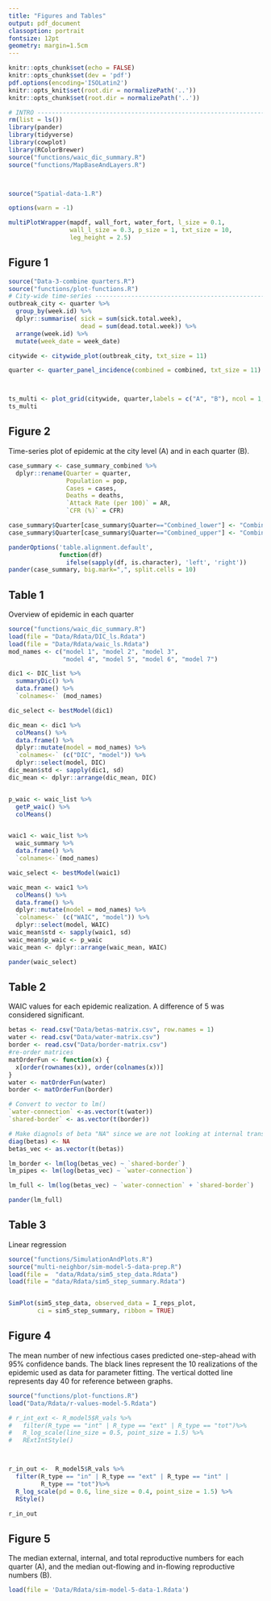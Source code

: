 ```yaml
---
title: "Figures and Tables"
output: pdf_document
classoption: portrait
fontsize: 12pt
geometry: margin=1.5cm
---
```


```r
knitr::opts_chunk$set(echo = FALSE)
knitr::opts_chunk$set(dev = 'pdf')
pdf.options(encoding='ISOLatin2')
knitr::opts_knit$set(root.dir = normalizePath('..'))
knitr::opts_chunk$set(root.dir = normalizePath('..'))


```



```r
# INTRO -------------------------------------------------------------------
rm(list = ls())
library(pander)
library(tidyverse)
library(cowplot)
library(RColorBrewer)
source("functions/waic_dic_summary.R")
source("functions/MapBaseAndLayers.R")




```

```r
source("Spatial-data-1.R")

```

```r
options(warn = -1)

multiPlotWrapper(mapdf, wall_fort, water_fort, l_size = 0.1,
                 wall_l_size = 0.3, p_size = 1, txt_size = 10,
                 leg_height = 2.5)


```

## Figure 1
\newpage


```r
source("Data-3-combine quarters.R")
source("functions/plot-functions.R")
# City-wide time-series ---------------------------------------------------
outbreak_city <- quarter %>%
  group_by(week.id) %>%
  dplyr::summarise( sick = sum(sick.total.week),
                    dead = sum(dead.total.week)) %>%
  arrange(week.id) %>%
  mutate(week_date = week_date)

citywide <- citywide_plot(outbreak_city, txt_size = 11)

quarter <- quarter_panel_incidence(combined = combined, txt_size = 11)



ts_multi <- plot_grid(citywide, quarter,labels = c("A", "B"), ncol = 1, nrow = 2)
ts_multi
```

## Figure 2
Time-series plot of epidemic at the city level (A) and in each quarter (B).

\newpage
```r
case_summary <- case_summary_combined %>%
  dplyr::rename(Quarter = quarter,
                Population = pop,
                Cases = cases,
                Deaths = deaths,
                `Attack Rate (per 100)` = AR,
                `CFR (%)` = CFR)

case_summary$Quarter[case_summary$Quarter=="Combined_lower"] <- "Combined lower"
case_summary$Quarter[case_summary$Quarter=="Combined_upper"] <- "Combined upper"

panderOptions('table.alignment.default',
              function(df)
                ifelse(sapply(df, is.character), 'left', 'right'))
pander(case_summary, big.mark=",", split.cells = 10)
```

## Table 1
Overview of epidemic in each quarter
\newpage


```r
source("functions/waic_dic_summary.R")
load(file = "Data/Rdata/DIC_ls.Rdata")
load(file = "Data/Rdata/waic_ls.Rdata")
mod_names <- c("model 1", "model 2", "model 3",
               "model 4", "model 5", "model 6", "model 7")

dic1 <- DIC_list %>%
  summaryDic() %>%
  data.frame() %>%
  `colnames<-` (mod_names)

dic_select <- bestModel(dic1)

dic_mean <- dic1 %>%
  colMeans() %>%
  data.frame() %>%
  dplyr::mutate(model = mod_names) %>%
  `colnames<-` (c("DIC", "model")) %>%
  dplyr::select(model, DIC)
dic_mean$std <- sapply(dic1, sd)
dic_mean <- dplyr::arrange(dic_mean, DIC)


p_waic <- waic_list %>%
  getP_waic() %>%
  colMeans()


waic1 <- waic_list %>%
  waic_summary %>%
  data.frame() %>%
  `colnames<-`(mod_names)

waic_select <- bestModel(waic1)

waic_mean <- waic1 %>%
  colMeans() %>%
  data.frame() %>%
  dplyr::mutate(model = mod_names) %>%
  `colnames<-` (c("WAIC", "model")) %>%
  dplyr::select(model, WAIC)
waic_mean$std <- sapply(waic1, sd)
waic_mean$p_waic <- p_waic
waic_mean <- dplyr::arrange(waic_mean, WAIC)

pander(waic_select)
```

## Table 2
WAIC values for each epidemic realization. A difference of 5 was considered significant.  
\newpage

```r

betas <- read.csv("Data/betas-matrix.csv", row.names = 1)
water <- read.csv("Data/water-matrix.csv")
border <- read.csv("Data/border-matrix.csv")
#re-order matrices
matOrderFun <- function(x) {
  x[order(rownames(x)), order(colnames(x))]
}
water <- matOrderFun(water)
border <- matOrderFun(border)

# Convert to vector to lm()
`water-connection` <-as.vector(t(water))
`shared-border` <- as.vector(t(border))

# Make diagnols of beta "NA" since we are not looking at internal transmission
diag(betas) <- NA
betas_vec <- as.vector(t(betas))

lm_border <- lm(log(betas_vec) ~ `shared-border`)
lm_pipes <- lm(log(betas_vec) ~ `water-connection`)

lm_full <- lm(log(betas_vec) ~ `water-connection` + `shared-border`)

pander(lm_full)
```

## Table 3
Linear regression
\newpage

```r
source("functions/SimulationAndPlots.R")
source("multi-neighbor/sim-model-5-data-prep.R")
load(file =  "data/Rdata/sim5_step_data.Rdata")
load(file = "data/Rdata/sim5_step_summary.Rdata")


SimPlot(sim5_step_data, observed_data = I_reps_plot,
        ci = sim5_step_summary, ribbon = TRUE)
```

## Figure 4
The mean number of new infectious cases predicted one-step-ahead with 95% confidence bands. The black lines represent the 10 realizations of the epidemic used as data for parameter fitting. The vertical dotted line represents day 40 for reference between graphs.


```r
source("functions/plot-functions.R")
load("Data/Rdata/r-values-model-5.Rdata")

# r_int_ext <- R_model5$R_vals %>%
#   filter(R_type == "int" | R_type == "ext" | R_type == "tot")%>%
#   R_log_scale(line_size = 0.5, point_size = 1.5) %>%
#   RExtIntStyle()



r_in_out <-  R_model5$R_vals %>%
  filter(R_type == "in" | R_type == "ext" | R_type == "int" |
         R_type == "tot")%>%
  R_log_scale(pd = 0.6, line_size = 0.4, point_size = 1.5) %>%
  RStyle()

r_in_out

```

## Figure 5
The median external, internal, and total reproductive numbers for each quarter (A), and the median out-flowing and in-flowing reproductive numbers (B). 


```r
load(file = 'Data/Rdata/sim-model-5-data-1.Rdata')


```

